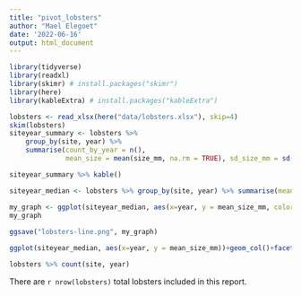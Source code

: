 ```yaml
---
title: "pivot_lobsters"
author: "Mael Elegoet"
date: '2022-06-16'
output: html_document
---
```


```r
library(tidyverse)
library(readxl)
library(skimr) # install.packages("skimr")
library(here)
library(kableExtra) # install.packages("kableExtra")

```

```r
lobsters <- read_xlsx(here("data/lobsters.xlsx"), skip=4)
skim(lobsters)
siteyear_summary <- lobsters %>% 
    group_by(site, year) %>% 
    summarise(count_by_year = n(),
              mean_size = mean(size_mm, na.rm = TRUE), sd_size_mm = sd(size_mm, na.rm = TRUE))

siteyear_summary %>% kable()

siteyear_median <- lobsters %>% group_by(site, year) %>% summarise(mean_size_mm = mean(size_mm, na.rm = T))

my_graph <- ggplot(siteyear_median, aes(x=year, y = mean_size_mm, color= site)) + geom_line()
my_graph
    
ggsave("lobsters-line.png", my_graph)

ggplot(siteyear_median, aes(x=year, y = mean_size_mm))+geom_col()+facet_wrap(~site)

lobsters %>% count(site, year)

```
There are `r nrow(lobsters)` total lobsters included in this report.
 
